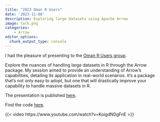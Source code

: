 ```yaml
---
title: "2023 Oman R Users"
date: '2023-11-08'
description: Exploring large datasets using Apache Arrow
image: talk.png
categories:
    - Arrow
editor_options: 
  chunk_output_type: console
---
```


I had the pleasure of presenting to the [Oman R Users group](https://www.meetup.com/oman-r-user/).

Explore the nuances of handling large datasets in R through the Arrow package. My session aimed to provide an understanding of Arrow's capabilities, detailing its application in real-world scenarios. It's a package that's not only easy to adopt, but one that will drastically improve your capability to handle massive datasets in R.

The presentation is published [here](https://rsangole.github.io/oman-rusers-arrow/presentation.html#/title-slide).

Find the code [here](https://github.com/rsangole/oman-rusers-arrow).

{{< video https://www.youtube.com/watch?v=KoigdN0gFnE >}}

